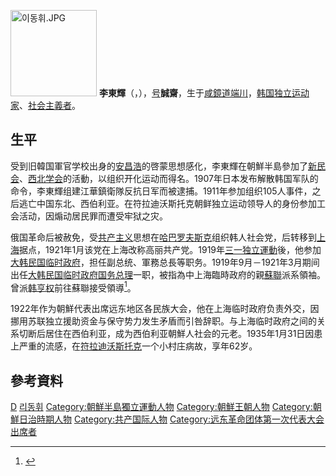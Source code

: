 {{Otheruses|other=名为李东辉的其他人物|李东辉}}
[[File:이동휘.JPG|138px]]
'''李東輝'''（{{lang-ko|'''이동휘'''}}，{{bd|1873年|6月29日|1935年|1月31日|catIdx=L李}}），[[号|号]]'''誠齋'''，生于[[咸鏡道|咸鏡道]][[端川市|端川]]，[[韩国|韩国]][[韩国独立运动|独立运动家]]、[[社会主義者|社会主義者]]。

== 生平 ==
受到旧韓国軍官学校出身的[[安昌浩|安昌浩]]的啓蒙思想感化，李東輝在朝鮮半島參加了[[新民会|新民会]]、[[西北学会|西北学会]]的活動，以组织开化运动而得名。1907年日本发布解散韩国军队的命令，李東輝组建江華鎮衛隊反抗日军而被逮捕。1911年参加组织105人事件，之后逃亡中国东北、西伯利亚。在符拉迪沃斯托克朝鲜独立运动领导人的身份参加工会活动，因煽动居民罪而遭受牢狱之灾。

俄国革命后被赦免，受[[共产主义|共产主义]]思想在[[哈巴罗夫斯克|哈巴罗夫斯克]]组织韩人社会党，后转移到[[上海|上海]]据点，1921年1月该党在上海改称高丽共产党。1919年[[三一独立運動|三一独立運動]]後，他参加[[大韩民国临时政府|大韩民国临时政府]]，担任副总统、軍務总長等职务。1919年9月－1921年3月期间出任[[大韩民国临时政府|大韩民国临时政府]][[韩国总理|国务总理]]一职，被指為中上海臨時政府的親[[蘇聯|蘇聯]]派系領袖。曾派[[韩亨权|韩亨权]]前往蘇聯接受領導<ref>{{Cite web |url=http://www.lingshou.com/bbs/dispbbs.asp?boardID=133&ID=35782&star=2&page= |title=存档副本 |accessdate=2010-03-08 |archive-date=2010-02-05 |archive-url=https://web.archive.org/web/20100205193836/http://lingshou.com/bbs/dispbbs.asp?boardID=133&ID=35782&star=2&page= |dead-url=yes }}</ref>。

1922年作为朝鮮代表出席远东地区各民族大会，他在上海临时政府负责外交，因挪用苏联独立援助资金与保守势力发生矛盾而引咎辞职。与上海临时政府之间的关系切断后居住在西伯利亚，成为西伯利亚朝鮮人社会的元老。1935年1月31日因患上严重的流感，在[[符拉迪沃斯托克|符拉迪沃斯托克]]一个小村庄病故，享年62岁。

== 參考資料 ==
{{reflist}}

{{korea-bio-stub}}
{{马克思主义在中国的早期传播}}

{{Authority control}}
{{DEFAULTSORT:Yi李}}
[[Category:李姓|D]]
[[Category:咸鏡南道出身人物|리동휘]]
[[Category:朝鮮半島獨立運動人物|Category:朝鮮半島獨立運動人物]]
[[Category:朝鮮王朝人物|Category:朝鮮王朝人物]]
[[Category:朝鮮日治時期人物|Category:朝鮮日治時期人物]]
[[Category:共产国际人物|Category:共产国际人物]]
[[Category:远东革命团体第一次代表大会出席者|Category:远东革命团体第一次代表大会出席者]]
